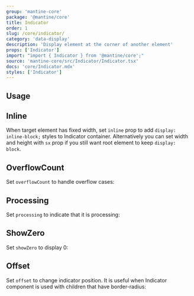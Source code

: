 ```yaml
---
group: 'mantine-core'
package: '@mantine/core'
title: Indicator
order: 1
slug: /core/indicator/
category: 'data-display'
description: 'Display element at the corner of another element'
props: ['Indicator']
import: "import { Indicator } from '@mantine/core';"
source: 'mantine-core/src/Indicator/Indicator.tsx'
docs: 'core/Indicator.mdx'
styles: ['Indicator']
---
```



## Usage

<Demo data={IndicatorDemos.configurator} />

## Inline

When target element has fixed width, set `inline` prop to add `display: inline-block;` styles to
Indicator container. Alternatively you can set width and height with `sx` prop if you still want root
element to keep `display: block`.

<Demo data={IndicatorDemos.inline} />

## OverflowCount

Set `overflowCount` to handle overflow cases:

<Demo data={IndicatorDemos.overflowCount} />

## Processing

Set `processing` to indicate that it is processing:

<Demo data={IndicatorDemos.processing} />

## ShowZero

Set `showZero` to display 0:

<Demo data={IndicatorDemos.showZero} />

## Offset

Set `offset` to change indicator position. It is useful when Indicator component is
used with children that have border-radius:

<Demo data={IndicatorDemos.offset} />
